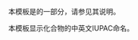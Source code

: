 {{Documentation subpage}}
本模板是{{tl|Chembox}}的一部分，请参见其说明。

本模板显示化合物的中英文IUPAC命名。
<includeonly>
[[Category:使用了分析程序的模板|{{PAGENAME}}]]
[[Category:化学信息框模板|{{PAGENAME}}]]
</includeonly>
